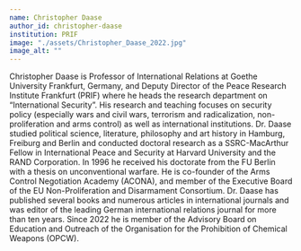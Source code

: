 ---
name: Christopher Daase
author_id: christopher-daase
institution: PRIF
image: "./assets/Christopher_Daase_2022.jpg"
image_alt: ""
---

Christopher Daase is Professor of International Relations at Goethe University Frankfurt, Germany, and Deputy Director of the Peace Research Institute Frankfurt (PRIF) where he heads the research department on “International Security”. His research and teaching focuses on security policy (especially wars and civil wars, terrorism and radicalization, non-proliferation and arms control) as well as international institutions. Dr. Daase studied political science, literature, philosophy and art history in Hamburg, Freiburg and Berlin and conducted doctoral research as a SSRC-MacArthur Fellow in International Peace and Security at Harvard University and the RAND Corporation. In 1996 he received his doctorate from the FU Berlin with a thesis on unconventional warfare. He is co-founder of the Arms Control Negotiation Academy (ACONA), and member of the Executive Board of the EU Non-Proliferation and Disarmament Consortium. Dr. Daase has published several books and numerous articles in international journals and was editor of the leading German international relations journal for more than ten years. Since 2022 he is member of the Advisory Board on Education and Outreach of the Organisation for the Prohibition of Chemical Weapons (OPCW).
